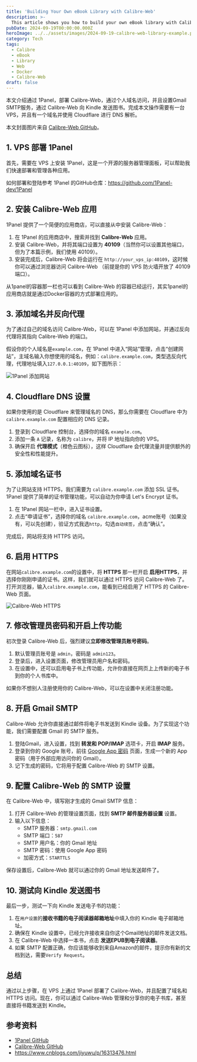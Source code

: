 ```yaml
---
title: 'Building Your Own eBook Library with Calibre-Web'
description: >-
  This article shows you how to build your own eBook library with Calibre-Web.
pubDate: 2024-09-19T00:00:00.000Z
heroImage: ../../assets/images/2024-09-19-calibre-web-library-example.png
category: Tech
tags:
  - Calibre
  - eBook
  - Library
  - Web
  - Docker
  - Calibre-Web
draft: false
---
```


本文介绍通过 1Panel，部署 Calibre-Web，通过个人域名访问，并且设置Gmail SMTP服务，通过 Calibre-Web 向 Kindle 发送图书。完成本文操作需要有一台 VPS，并且有一个域名并使用 Cloudflare 进行 DNS 解析。

本文封面图片来自 [Calibre-Web GitHub](https://github.com/janeczku/calibre-web)。

## 1. VPS 部署 1Panel

首先，需要在 VPS 上安装 1Panel，这是一个开源的服务器管理面板，可以帮助我们快速部署和管理各种应用。

如何部署和登陆参考 1Panel 的GitHub仓库：https://github.com/1Panel-dev/1Panel

## 2. 安装 Calibre-Web 应用

1Panel 提供了一个简便的应用商店，可以直接从中安装 Calibre-Web：

1. 在 1Panel 的应用商店中，搜索并找到 **Calibre-Web** 应用。
2. 安装 Calibre-Web，并将其端口设置为 **40109**（当然你可以设置其他端口，但为了本篇示例，我们使用 40109）。
3. 安装完成后，Calibre-Web 将会运行在 `http://your_vps_ip:40109`，这时候你可以通过浏览器访问 Calibre-Web （前提是你的 VPS 防火墙开放了 40109 端口）。

从1panel的容器那一栏也可以看到 Calibre-Web 的容器已经运行，其实1panel的应用商店就是通过Docker容器的方式部署应用的。

## 3. 添加域名并反向代理

为了通过自己的域名访问 Calibre-Web，可以在 1Panel 中添加网站，并通过反向代理将其指向 Calibre-Web 的端口。

假设你的个人域名是`example.com`，在 1Panel 中进入“网站”管理，点击“创建网站”，主域名输入你想使用的域名，例如：`calibre.example.com`，类型选反向代理，代理地址填入`127.0.0.1:40109`，如下图所示：

![1Panel 添加网站](../../assets/images/2024-09-19-calibre-web-library-1.png)

## 4. Cloudflare DNS 设置

如果你使用的是 Cloudflare 来管理域名的 DNS，那么你需要在 Cloudflare 中为 `calibre.example.com` 配置相应的 DNS 记录。

1. 登录到 Cloudflare 控制台，选择你的域名 `example.com`。
2. 添加一条 `A` 记录，名称为 `calibre`，并将 IP 地址指向你的 VPS。
3. 确保开启 **代理模式**（橙色云图标），这样 Cloudflare 会代理流量并提供额外的安全性和性能提升。

## 5. 添加域名证书

为了让网站支持 HTTPS，我们需要为 `calibre.example.com` 添加 SSL 证书。1Panel 提供了简单的证书管理功能，可以自动为你申请 Let's Encrypt 证书。

1. 在 1Panel 网站一栏中，进入证书设置。
2. 点击“申请证书”，选择你的域名 `calibre.example.com`，acme账号（如果没有，可以先创建），验证方式我选`http`，勾选`自动续签`，点击“确认”。

完成后，网站将支持 HTTPS 访问。

## 6. 启用 HTTPS

在网站`calibre.example.com`的设置中，将 **HTTPS** 那一栏开启 **启用HTTPS**，并选择你刚刚申请的证书。这样，我们就可以通过 HTTPS 访问 Calibre-Web 了。打开浏览器，输入`calibre.example.com`，能看到已经启用了 HTTPS 的 Calibre-Web 页面。

![Calibre-Web HTTPS](../../assets/images/2024-09-19-calibre-web-library-2.png)

## 7. 修改管理员密码和开启上传功能

初次登录 Calibre-Web 后，强烈建议**立即修改管理员账号密码**。

1. 默认管理员账号是 `admin`，密码是 `admin123`。
2. 登录后，进入设置页面，修改管理员用户名和密码。
3. 在设置中，还可以启用电子书上传功能，允许你直接在网页上上传新的电子书到你的个人书库中。

如果你不想别人注册使用你的 Calibre-Web，可以在设置中关闭注册功能。

## 8. 开启 Gmail SMTP

Calibre-Web 允许你直接通过邮件将电子书发送到 Kindle 设备。为了实现这个功能，我们需要配置 Gmail 的 SMTP 服务。

1. 登陆Gmail，进入设置，找到 **转发和 POP/IMAP** 选项卡，开启 **IMAP** 服务。
2. 登录到你的 Google 账号，前往 [Google App 密码](https://myaccount.google.com/apppasswords) 页面，生成一个新的 App 密码（用于外部应用访问你的 Gmail）。
3. 记下生成的密码，它将用于配置 Calibre-Web 的 SMTP 设置。

## 9. 配置 Calibre-Web 的 SMTP 设置

在 Calibre-Web 中，填写刚才生成的 Gmail SMTP 信息：

1. 打开 Calibre-Web 的管理设置页面，找到 **SMTP 邮件服务器设置** 设置。
2. 输入以下信息：
   - SMTP 服务器：`smtp.gmail.com`
   - SMTP 端口：`587`
   - SMTP 用户名：你的 Gmail 地址
   - SMTP 密码：使用 Google App 密码
   - 加密方式：`STARTTLS`

保存设置后，Calibre-Web 就可以通过你的 Gmail 地址发送邮件了。

## 10. 测试向 Kindle 发送图书

最后一步，测试一下向 Kindle 发送电子书的功能：

1. 在`用户设置`的**接收书籍的电子阅读器邮箱地址**中填入你的 Kindle 电子邮箱地址。
2. 确保在 Kindle 设置中，已经允许接收来自你这个Gmail地址的邮件发送文档。
3. 在 Calibre-Web 中选择一本书，点击 **发送EPUB到电子阅读器**。
4. 如果 SMTP 配置正确，你应该能够收到来自Amazon的邮件，提示你有新的文档到达，需要`Verify Request`。

## 总结

通过以上步骤，在 VPS 上通过 1Panel 部署了 Calibre-Web，并且配置了域名和 HTTPS 访问。现在，你可以通过 Calibre-Web 管理和分享你的电子书库，甚至直接将书籍发送到 Kindle。

## 参考资料

- [1Panel GitHub](https://github.com/1Panel-dev/1Panel)
- [Calibre-Web GitHub](https://github.com/janeczku/calibre-web)
- https://www.cnblogs.com/jiyuwu/p/16313476.html
